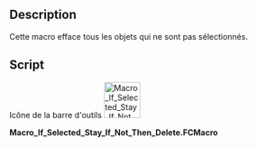 <languages/>

{{Macro/fr
|Name=Macro If Selected Stay If Not Then Delete
|Icon=Macro_If_Selected_Stay_If_Not_Then_Delete.png
|Description=Cette macro éfface tous les objets qui ne sont pas sélectionnés.
|Author=Mario52
|Version=00.03b
|Date=2023-09-24
|FCVersion=Toutes
|Download=[https://www.freecadweb.org/wiki/images/6/62/Macro_If_Selected_Stay_If_Not_Then_Delete.png Icône de la barre d'outils]
|SeeAlso=[[Macro_Toggle_Visibility2_1-2/fr|Macro Toggle Visibility2 1-2]]<br>[[Macro_Toggle_Visibility2_2-2/fr|Macro Toggle Visibility2 2-2]]<br>[[Macro_Toggle_Visibility/fr|Macro_Toggle_Visibility]]<br>[[Macro_HiddenAlls|Macro HiddenAlls]]<br>[[Macro_VisibleAlls/fr|Macro_VisibleAlls]]
}}

==Description==

Cette macro efface tous les objets qui ne sont pas sélectionnés.

==Script==

Icône de la barre d'outils
[[Image:Macro_If_Selected_Stay_If_Not_Then_Delete.png|64px]]

'''Macro_If_Selected_Stay_If_Not_Then_Delete.FCMacro'''

{{MacroCode|code=
import FreeCAD
import Draft
# 16/06/2016, 21/02/2018, 22/09/2023, 24/09/2023
# Macro_SelectVisible series
__title__   = "Macro_If_Selected_Stay_If_Not_Then_Delete"
__author__  = "Mario52"
__url__     = "http://www.freecadweb.org/index-fr.html"
__version__ = "00.03b"
__date__    = "24/09/2023"

App = FreeCAD
try:
    for ShapeNameObj in FreeCAD.ActiveDocument.Objects:
        if str(ShapeNameObj) == "<group object>":
            if len(Draft.get_group_contents(ShapeNameObj)) == 0:
                App.ActiveDocument.removeObject(ShapeNameObj.Name)        # remove group not selecteds
        else:
            if Gui.Selection.isSelected(ShapeNameObj):
                None
            else:
                App.ActiveDocument.removeObject(ShapeNameObj.Name)        # remove objects not selecteds
    
    for ShapeNameGroup in FreeCAD.ActiveDocument.Objects:
        if (str(ShapeNameGroup) == "<group object>"):
            if len(Draft.get_group_contents(ShapeNameGroup)) == 0:
                App.ActiveDocument.removeObject(ShapeNameGroup.Name)      # remove group emptied
except Exception:
    None
}}